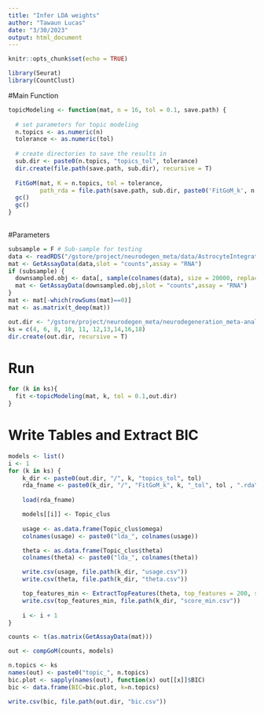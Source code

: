 ```yaml
---
title: "Infer LDA weights"
author: "Tawaun Lucas"
date: "3/30/2023"
output: html_document
---
```


```r
knitr::opts_chunk$set(echo = TRUE)
```

```r
library(Seurat)
library(CountClust)

```

#Main Function
```r
topicModeling <- function(mat, n = 16, tol = 0.1, save.path) {
  
  # set parameters for topic modeling 
  n.topics <- as.numeric(n)
  tolerance <- as.numeric(tol)
  
  # create directories to save the results in 
  sub.dir <- paste0(n.topics, "topics_tol", tolerance)
  dir.create(file.path(save.path, sub.dir), recursive = T)
  
  FitGoM(mat, K = n.topics, tol = tolerance,
         path_rda = file.path(save.path, sub.dir, paste0('FitGoM_k', n.topics, '_tol', tolerance, '.rda')))
  gc()
  gc()
}
     
```

#Parameters
```r
subsample = F # Sub-sample for testing
data <- readRDS("/gstore/project/neurodegen_meta/data/AstrocyteIntegration_AmbientRemoved_filtered_noneuron.RDS")
mat <- GetAssayData(data,slot = "counts",assay = "RNA")
if (subsample) {
  downsampled.obj <- data[, sample(colnames(data), size = 20000, replace=F)]
  mat <- GetAssayData(downsampled.obj,slot = "counts",assay = "RNA")
}
mat <- mat[-which(rowSums(mat)==0)]
mat <- as.matrix(t_deep(mat))

out.dir <- "/gstore/project/neurodegen_meta/neurodegeneration_meta-analysis/Rscripts/TopicModeling"
ks = c(4, 6, 8, 10, 11, 12,13,14,16,18)
dir.create(out.dir, recursive = T)
```

# Run
```r
for (k in ks){
  fit <-topicModeling(mat, k, tol = 0.1,out.dir)
}
```
 
# Write Tables and Extract BIC 
```r
models <- list()
i <- 1
for (k in ks) {
    k_dir <- paste0(out.dir, "/", k, "topics_tol", tol)
    rda_fname <- paste0(k_dir, "/", "FitGoM_k", k, "_tol", tol , ".rda")
    
    load(rda_fname)

    models[[i]] <- Topic_clus
    
    usage <- as.data.frame(Topic_clus$omega)
    colnames(usage) <- paste0("lda_", colnames(usage))

    theta <- as.data.frame(Topic_clus$theta)
    colnames(theta) <- paste0("lda_", colnames(theta))

    write.csv(usage, file.path(k_dir, "usage.csv"))
    write.csv(theta, file.path(k_dir, "theta.csv"))

    top_features_min <- ExtractTopFeatures(theta, top_features = 200, shared = T, method = "poisson", options = "min")
    write.csv(top_features_min, file.path(k_dir, "score_min.csv"))
    
    i <- i + 1
}

counts <- t(as.matrix(GetAssayData(mat)))

out <- compGoM(counts, models)

n.topics <- ks
names(out) <- paste0("topic_", n.topics)
bic.plot <- sapply(names(out), function(x) out[[x]]$BIC)
bic <- data.frame(BIC=bic.plot, k=n.topics)

write.csv(bic, file.path(out.dir, "bic.csv"))
```
 
